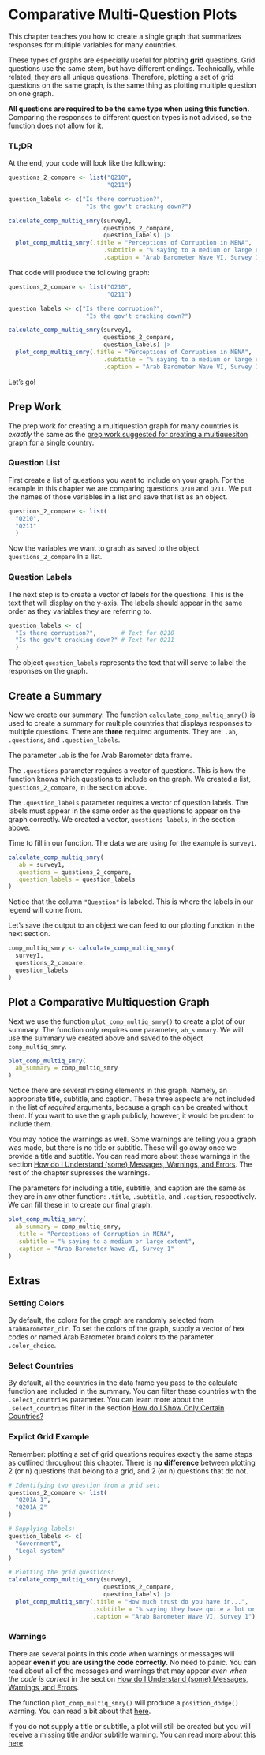 # Comparative Multi-Question Plots {#chapter-10}

This chapter teaches you how to create a single graph that summarizes responses for multiple variables for many countries. 

These types of graphs are especially useful for plotting **grid** questions. Grid questions use the same stem, but have different endings. Technically, while related, they are all unique questions. Therefore, plotting a set of grid questions on the same graph, is the same thing as plotting multiple question on one graph.

**All questions are required to be the same type when using this function.** Comparing the responses to different question types is not advised, so the function does not allow for it.

### TL;DR {-}

At the end, your code will look like the following:

```r

questions_2_compare <- list("Q210",
                            "Q211")

question_labels <- c("Is there corruption?",
                      "Is the gov't cracking down?")

calculate_comp_multiq_smry(survey1,
                           questions_2_compare,
                           question_labels) |> 
  plot_comp_multiq_smry(.title = "Perceptions of Corruption in MENA",
                           .subtitle = "% saying to a medium or large extent",
                           .caption = "Arab Barometer Wave VI, Survey 1")

```

That code will produce the following graph:


```r

questions_2_compare <- list("Q210",
                            "Q211")

question_labels <- c("Is there corruption?",
                      "Is the gov't cracking down?")

calculate_comp_multiq_smry(survey1,
                           questions_2_compare,
                           question_labels) |> 
  plot_comp_multiq_smry(.title = "Perceptions of Corruption in MENA",
                           .subtitle = "% saying to a medium or large extent",
                           .caption = "Arab Barometer Wave VI, Survey 1")

```

Let's go!

## Prep Work {#chapter-10-1}

The prep work for creating a multiquestion graph for many countries is _exactly_ the same as the [prep work suggested for creating a multiquesiton graph for a single country](#new-chapter-9-1).

### Question List {#chapter-10-1-1}

First create a list of questions you want to include on your graph. For the example in this chapter we are comparing questions `Q210` and `Q211`. We put the names of those variables in a list and save that list as an object.

```r

questions_2_compare <- list(
  "Q210",
  "Q211"
  )

```

Now the variables we want to graph as saved to the object `questions_2_compare` in a list.

### Question Labels {#chapter-10-1-2}

The next step is to create a vector of labels for the questions. This is the text that will display on the y-axis. The labels should appear in the same order as they variables they are referring to.

```r

question_labels <- c(
  "Is there corruption?",       # Text for Q210
  "Is the gov't cracking down?" # Text for Q211
  )

```

The object `question_labels` represents the text that will serve to label the responses on the graph.

## Create a Summary {#chapter-10-2}

Now we create our summary. The function `calculate_comp_multiq_smry()` is used to create a summary for multiple countries that displays responses to multiple questions. There are **three** required arguments. They are: `.ab`, `.questions`, and `.question_labels`.

The parameter `.ab` is the for Arab Barometer data frame.

The `.questions` parameter requires a vector of questions. This is how the function knows which questions to include on the graph. We created a list, `questions_2_compare`, in the section above.

The `.question_labels` parameter requires a vector of question labels. The labels must appear in the same order as the questions to appear on the graph correctly. We created a vector, `questions_labels`, in the section above.

Time to fill in our function. The data we are using for the example is `survey1`.

```r

calculate_comp_multiq_smry(
  .ab = survey1,
  .questions = questions_2_compare,
  .question_labels = question_labels
)

```

Notice that the column `"Question"` is labeled. This is where the labels in our legend will come from.

Let's save the output to an object we can feed to our plotting function in the next section.

```r

comp_multiq_smry <- calculate_comp_multiq_smry(
  survey1,
  questions_2_compare,
  question_labels
)

```


## Plot a Comparative Multiquestion Graph {#chapter-10-3}

Next we use the function `plot_comp_multiq_smry()` to create a plot of our summary. The function only requires one parameter, `ab_summary`. We will use the summary we created above and saved to the object `comp_multiq_smry`.

```r

plot_comp_multiq_smry(
  ab_summary = comp_multiq_smry
)

```

Notice there are several missing elements in this graph. Namely, an appropriate title, subtitle, and caption. These three aspects are not included in the list of *required* arguments, because a graph can be created without them. If you want to use the graph publicly, however, it would be prudent to include them.

You may notice the warnings as well. Some warnings are telling you a graph was made, but there is no title or subtitle. These will go away once we provide a title and subtitle. You can read more about these warnings in the section [How do I Understand (some) Messages, Warnings, and Errors](#standard-warnings). The rest of the chapter supresses the warnings.

The parameters for including a title, subtitle, and caption are the same as they are in any other function: `.title`, `.subtitle`, and `.caption`, respectively. We can fill these in to create our final graph.

```r

plot_comp_multiq_smry(
  ab_summary = comp_multiq_smry,
  .title = "Perceptions of Corruption in MENA",
  .subtitle = "% saying to a medium or large extent",
  .caption = "Arab Barometer Wave VI, Survey 1"
)

```

## Extras {#chapter-10-4}

### Setting Colors {#chapter-10-4-1}

By default, the colors for the graph are randomly selected from `ArabBarometer_clr`. To set the colors of the graph, supply a vector of hex codes or named Arab Barometer brand colors to the parameter `.color_choice`.

### Select Countries {#chapter-10-4-2}

By default, all the countries in the data frame you pass to the calculate function are included in the summary. You can filter these countries with the `.select_countries` parameter. You can learn more about the `.select_countries` filter in the section [How do I Show Only Certain Countries?](#select-countries-chp)

### Explict Grid Example {#chapter-10-4-3}

Remember: plotting a set of grid questions requires exactly the same steps as outlined throughout this chapter. There is **no difference** between plotting 2 (or n) questions that belong to a grid, and 2 (or n) questions that do not.

```r

# Identifying two question from a grid set:
questions_2_compare <- list(
  "Q201A_1",
  "Q201A_2"
)

# Supplying labels:
question_labels <- c(
  "Government",
  "Legal system"
)

# Plotting the grid questions:
calculate_comp_multiq_smry(survey1,
                           questions_2_compare,
                           question_labels) |> 
  plot_comp_multiq_smry(.title = "How much trust do you have in...",
                        .subtitle = "% saying they have quite a lot or a great deal",
                        .caption = "Arab Barometer Wave VI, Survey 1")

```


### Warnings {#chapter-10-warnings}

There are several points in this code when warnings or messages will appear **even if you are using the code correctly.** No need to panic. You can read about all of the messages and warnings that may appear *even when the code is correct* in the section [How do I Understand (some) Messages, Warnings, and Errors](#standard-warnings).

The function `plot_comp_multiq_smry()` will produce a `position_dodge()` warning. You can read a bit about that [here](#warning-dodge).

If you do not supply a title or subtitle, a plot will still be created but you will receive a missing title and/or subtitle warning. You can read more about this [here](#warning-title).